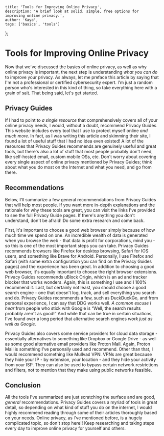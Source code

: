     title: 'Tools for Improving Online Privacy',
    description: 'A brief look at solid, simple, free options for improving online privacy.',
    author: 'Kaya',
    tags: ['basics', 'tools']
};

# Tools for Improving Online Privacy

Now that we've discussed the basics of online privacy, as well as why online privacy is important, the next step is understanding *what you can do* to improve your privacy. As always, let me preface this article by saying that I'm not a professional or certified cybersecurity expert. I'm just a random person who's interested in this kind of thing, so take everything here with a grain of salt. That being said, let's get started.

## Privacy Guides

If I had to point to *a single resource* that comprehensively covers all of your online privacy needs, I would, without a doubt, recommend Privacy Guides. This website includes every tool that I use to protect myself online *and much more*. In fact, as I was writing this article and skimming their site, I found a lot of useful stuff that I had no idea even existed! A lot of the resources that Privacy Guides recommends are genuinely useful and great tools, but there's also a lot of stuff that most people probably don't need, like self-hosted email, custom mobile OSs, etc. Don't worry about covering every single aspect of online privacy mentioned by Privacy Guides; think about what you do most on the Internet and what you need, and go from there. 

## Recommendations

Below, I'll summarize a few general recommendations from Privacy Guides that will help most people. If you want more in-depth explanations and the rationale for why these tools are great, you can visit the links I've provided to see the full Privacy Guide pages. If there's anything you don't understand, don't be afraid! Do some extra research and come back. 

First, it's important to choose a good web browser simply because of how much time we spend on one. An incredible wealth of data is generated when you browse the web - that data is profit for corporations, mind you - so this is one of the most important steps you can take. Privacy Guides recommends browsers like Firefox for desktop browsing, Safari for IOS users, and something like Brave for Android. Personally, I use Firefox and Safari (with some extra configuration you can find on the Privacy Guides pages) and the experience has been great. In addition to choosing a good web browser, it's equally important to choose the right browser extensions. Privacy Guides recommends uBlock Origin, which is an ad and tracker blocker that works wonders. Again, this is something I use and I 100% recommend it. Last, but certainly not least, you should choose a good search engine - one that doesn't log, track, and sell everything you search and do. Privacy Guides recommends a few, such as DuckDuckGo, and from personal experience, I can say that DDG works well. *A common excuse I hear* from people who stick with Google is “Well, the search results probably aren't as good!” And while that can be true in certain situations, I've found over a long period that alternative search engines *work just as well as Google.*

Privacy Guides also covers some service providers for cloud data storage - essentially alternatives to something like Dropbox or Google Drive - as well as some good alternative email providers like Proton Mail. Again, Proton Mail is something I've personally used and recommend. Other than that, I would recommend something like Mullvad VPN. VPNs are great because they hide your IP - by extension, your location - and they hide your activity from your ISP. They can also be used to bypass certain network restrictions and filters, not to mention that they make using public networks feasible. 

## Conclusion

All the tools I've summarized are just scratching the surface and are good, *general* recommendations. Privacy Guides covers a myriad of tools in great detail, so depending on what kind of stuff you do on the internet, I would highly recommend reading through some of their articles thoroughly based on your needs. Online privacy, as I've mentioned before, is a hugely complicated topic, so don't stop here!! Keep researching and taking steps every day to improve online privacy for yourself and others. 